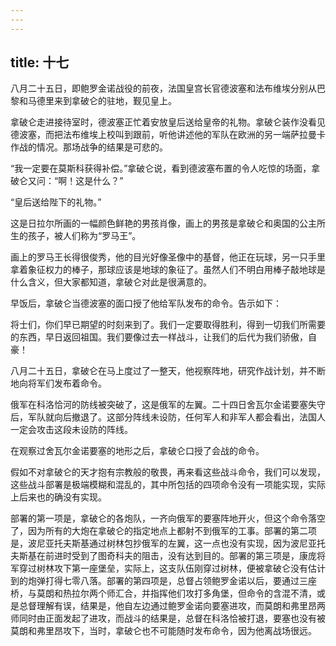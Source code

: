 ```yaml
---
---
---
```

title: 十七
---



八月二十五日，即鲍罗金诺战役的前夜，法国皇宫长官德波塞和法布维埃分别从巴黎和马德里来到拿破仑的驻地，觐见皇上。

拿破仑走进接待室时，德波塞正忙着安放皇后送给皇帝的礼物。拿破仑装作没看见德波塞，而把法布维埃上校叫到跟前，听他讲述他的军队在欧洲的另一端萨拉曼卡作战的情况。那场战争的结果是可悲的。

“我一定要在莫斯科获得补偿。”拿破仑说，看到德波塞布置的令人吃惊的场面，拿破仑又问：“啊！这是什么？”

“皇后送给陛下的礼物。”

这是日拉尔所画的一幅颜色鲜艳的男孩肖像，画上的男孩是拿破仑和奥国的公主所生的孩子，被人们称为“罗马王”。

画上的罗马王长得很俊秀，他的目光好像圣像中的基督，他正在玩球，另一只手里拿着象征权力的棒子，那球应该是地球的象征了。虽然人们不明白用棒子敲地球是什么含义，但大家都知道，拿破仑对此是很满意的。

早饭后，拿破仑当德波塞的面口授了他给军队发布的命令。告示如下：

将士们，你们早已期望的时刻来到了。我们一定要取得胜利，得到一切我们所需要的东西，早日返回祖国。我们要像过去一样战斗，让我们的后代为我们骄傲，自豪！

八月二十五日，拿破仑在马上度过了一整天，他视察阵地，研究作战计划，并不断地向将军们发布着命令。

俄军在科洛恰河的防线被突破了，这是俄军的左翼。二十四日舍瓦尔金诺要塞失守后，军队就向后撤退了。这部分阵线未设防，任何军人和非军人都会看出，法国人一定会攻击这段未设防的阵线。

在观察过舍瓦尔金诺要塞的地形之后，拿破仑口授了会战的命令。

假如不对拿破仑的天才抱有宗教般的敬畏，再来看这些战斗命令，我们可以发现，这些战斗部署是极端模糊和混乱的，其中所包括的四项命令没有一项能实现，实际上后来也的确没有实现。

部署的第一项是，拿破仑的各炮队，一齐向俄军的要塞阵地开火，但这个命令落空了，因为所有的大炮在拿破仑的指定地点上都射不到俄军的工事。部署的第二项是，波尼亚托夫斯基通过树林包抄俄军的左翼，这一点也没有实现，因为波尼亚托夫斯基在前进时受到了图奇科夫的阻击，没有达到目的。部署的第三项是，康庞将军穿过树林攻下第一座堡垒，实际上，这支队伍刚穿过树林，便被拿破仑没有估计到的炮弹打得七零八落。部署的第四项是，总督占领鲍罗金诺以后，要通过三座桥，与莫朗和热拉尔两个师汇合，并指挥他们攻打多角堡，但命令的含混不清，或是总督理解有误，结果是，他自左边通过鲍罗金诺向要塞进攻，而莫朗和弗里昂两师同时由正面发起了进攻，而战斗的结果是，总督在科洛恰被打退，要塞也没有被莫朗和弗里昂攻下，当时，拿破仑也不可能随时发布命令，因为他离战场很远。